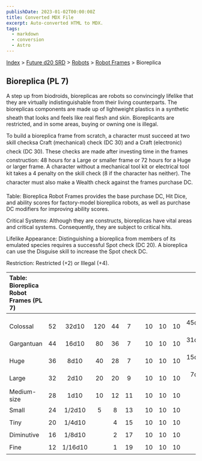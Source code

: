 ```yaml
---
publishDate: 2023-01-02T00:00:00Z
title: Converted MDX File
excerpt: Auto-converted HTML to MDX.
tags:
  - markdown
  - conversion
  - Astro
---
```






[Index](-index) > [Future d20 SRD](future-d20-srd-index) > [Robots](future-d20-srd-robots-index) > [Robot Frames](future-d20-srd-robots-robot-frames-index) > Bioreplica




## Bioreplica (PL 7)


A step up from biodroids, bioreplicas are robots so convincingly lifelike that they are virtually indistinguishable from their living counterparts. The bioreplicas components are made up of lightweight plastics in a synthetic sheath that looks and feels like real flesh and skin. Bioreplicants are restricted, and in some areas, buying or owning one is illegal.


To build a bioreplica frame from scratch, a character must succeed at two skill checksa Craft (mechanical) check (DC 30) and a Craft (electronic) check (DC 30). These checks are made after investing time in the frames construction: 48 hours for a Large or smaller frame or 72 hours for a Huge or larger frame. A character without a mechanical tool kit or electrical tool kit takes a 4 penalty on the skill check (8 if the character has neither). The character must also make a Wealth check against the frames purchase DC.


Table: Bioreplica Robot Frames provides the base purchase DC, Hit Dice, and ability scores for factory-model bioreplica robots, as well as purchase DC modifiers for improving ability scores.


Critical Systems: Although they are constructs, bioreplicas have vital areas and critical systems. Consequently, they are subject to critical hits.


Lifelike Appearance: Distinguishing a bioreplica from members of its emulated species requires a successful Spot check (DC 20). A bioreplica can use the Disguise skill to increase the Spot check DC.


Restriction: Restricted (+2) or Illegal (+4).


| Table: Bioreplica Robot Frames (PL 7) |  |  |  |  |  |  |  |  |  |  |
| :--------------------------------------- | :--: | :--: | :--: | :--: | :--: | :--: | :--: | :--: | :--: | --: |
|  |  |  |  |  |  |  |  |  |  |  |
|  |  |  |  |  |  |  |  |  |  |  |
| Colossal | 52 | 32d10 | 120 | 44 | 7 |  | 10 | 10 | 10 | 45d10/+4 per HD |
| Gargantuan | 44 | 16d10 | 80 | 36 | 7 |  | 10 | 10 | 10 | 31d10/+3 per HD |
| Huge | 36 | 8d10 | 40 | 28 | 7 |  | 10 | 10 | 10 | 15d10/+2 per HD |
| Large | 32 | 2d10 | 20 | 20 | 9 |  | 10 | 10 | 10 | 7d10/+1 per HD |
| Medium-size | 28 | 1d10 | 10 | 12 | 11 |  | 10 | 10 | 10 |  |
| Small | 24 | 1/2d10 | 5 | 8 | 13 |  | 10 | 10 | 10 |  |
| Tiny | 20 | 1/4d10 |  | 4 | 15 |  | 10 | 10 | 10 |  |
| Diminutive | 16 | 1/8d10 |  | 2 | 17 |  | 10 | 10 | 10 |  |
| Fine | 12 | 1/16d10 |  | 1 | 19 |  | 10 | 10 | 10 |  |





